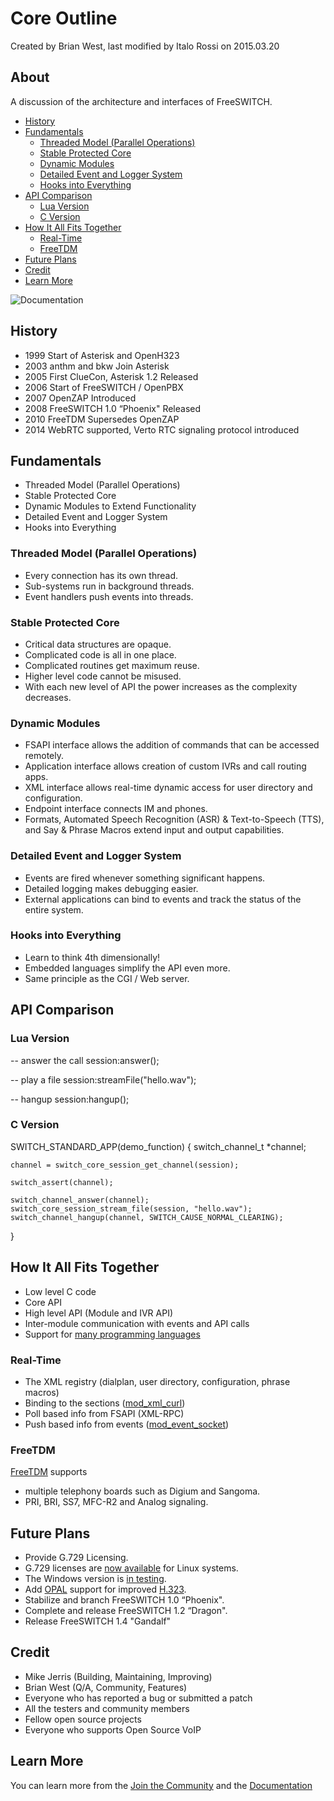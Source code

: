 
# Core Outline 

 Created by  Brian West, last modified by  Italo Rossi on 2015.03.20

## About

A discussion of the architecture and interfaces of FreeSWITCH.

* [History](#history)
* [Fundamentals](#fundamentals)  
   * [Threaded Model (Parallel Operations)](#threaded-model-parallel-operations)  
   * [Stable Protected Core](#stable-protected-core)  
   * [Dynamic Modules](#dynamic-modules)  
   * [Detailed Event and Logger System](#detailed-event-and-logger-system)  
   * [Hooks into Everything](#hooks-into-everything)
* [API Comparison](#api-comparison)  
   * [Lua Version](#lua-version)  
   * [C Version](#c-version)
* [How It All Fits Together](#how-it-all-fits-together)  
   * [Real-Time](#real-time)  
   * [FreeTDM](#freetdm)
* [Future Plans](#future-plans)
* [Credit](#credit)
* [Learn More](#learn-more)

![Documentation](https://wiki.freeswitch.org/images/8/84/Diag1.1-small.jpg)

## History

* 1999 Start of Asterisk and OpenH323
* 2003 anthm and bkw Join Asterisk
* 2005 First ClueCon, Asterisk 1.2 Released
* 2006 Start of FreeSWITCH / OpenPBX
* 2007 OpenZAP Introduced
* 2008 FreeSWITCH 1.0 “Phoenix" Released
* 2010 FreeTDM Supersedes OpenZAP
* 2014 WebRTC supported, Verto RTC signaling protocol introduced

## Fundamentals

* Threaded Model (Parallel Operations)
* Stable Protected Core
* Dynamic Modules to Extend Functionality
* Detailed Event and Logger System
* Hooks into Everything

### Threaded Model (Parallel Operations)

* Every connection has its own thread.
* Sub-systems run in background threads.
* Event handlers push events into threads.

### Stable Protected Core

* Critical data structures are opaque.
* Complicated code is all in one place.
* Complicated routines get maximum reuse.
* Higher level code cannot be misused.
* With each new level of API the power increases as the complexity decreases.

### Dynamic Modules

* FSAPI interface allows the addition of commands that can be accessed remotely.
* Application interface allows creation of custom IVRs and call routing apps.
* XML interface allows real-time dynamic access for user directory and configuration.
* Endpoint interface connects IM and phones.
* Formats, Automated Speech Recognition (ASR) & Text-to-Speech (TTS), and Say & Phrase Macros extend input and output capabilities.

### Detailed Event and Logger System

* Events are fired whenever something significant happens.
* Detailed logging makes debugging easier.
* External applications can bind to events and track the status of the entire system.

### Hooks into Everything

* Learn to think 4th dimensionally!
* Embedded languages simplify the API even more.
* Same principle as the CGI / Web server.

## API Comparison

### Lua Version

-- answer the call
session:answer();

-- play a file
session:streamFile("hello.wav");

-- hangup
session:hangup();

### C Version

SWITCH_STANDARD_APP(demo_function)
{
    switch_channel_t *channel;

    channel = switch_core_session_get_channel(session);

    switch_assert(channel);

    switch_channel_answer(channel);
    switch_core_session_stream_file(session, "hello.wav");
    switch_channel_hangup(channel, SWITCH_CAUSE_NORMAL_CLEARING);
}

## How It All Fits Together

* Low level C code
* Core API
* High level API (Module and IVR API)
* Inter-module communication with events and API calls
* Support for [many programming languages](https://wiki.freeswitch.org/wiki/Supported%5FProgramming%5FLanguages "Supported Programming Languages")

### Real-Time

* The XML registry (dialplan, user directory, configuration, phrase macros)
* Binding to the sections ([mod\_xml\_curl](https://wiki.freeswitch.org/wiki/Mod%5Fxml%5Fcurl "Mod xml curl"))
* Poll based info from FSAPI (XML-RPC)
* Push based info from events ([mod\_event\_socket](https://wiki.freeswitch.org/wiki/Mod%5Fevent%5Fsocket "Mod event socket"))

### FreeTDM

[FreeTDM](https://wiki.freeswitch.org/wiki/FreeTDM "FreeTDM") supports

* multiple telephony boards such as Digium and Sangoma.
* PRI, BRI, SS7, MFC-R2 and Analog signaling.

## Future Plans

* Provide G.729 Licensing.
* G.729 licenses are [now available](http://www.freeswitch.org/node/235) for Linux systems.
* The Windows version is [in testing](http://lists.freeswitch.org/pipermail/freeswitch-dev/2010-June/003880.html).
* Add [OPAL](https://wiki.freeswitch.org/wiki/Mod%5Fopal "Mod opal") support for improved [H.323](https://wiki.freeswitch.org/wiki/Mod%5Fh323 "Mod h323").
* Stabilize and branch FreeSWITCH 1.0 “Phoenix".
* Complete and release FreeSWITCH 1.2 “Dragon".
* Release FreeSWITCH 1.4 "Gandalf"

## Credit

* Mike Jerris (Building, Maintaining, Improving)
* Brian West (Q/A, Community, Features)
* Everyone who has reported a bug or submitted a patch
* All the testers and community members
* Fellow open source projects
* Everyone who supports Open Source VoIP

## Learn More

You can learn more from the [Join the Community](/confluence/pages/createpage.action?spaceKey=FREESWITCH&title=Join+the+Community&linkCreation=true&fromPageId=1048880) and the [Documentation](https://freeswitch.org/confluence)


